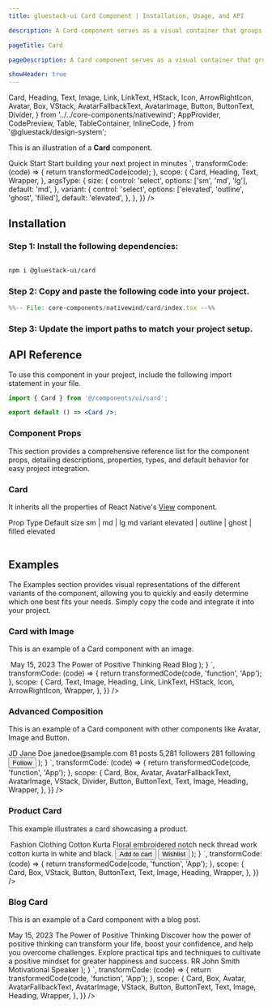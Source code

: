 ```yaml
---
title: gluestack-ui Card Component | Installation, Usage, and API

description: A Card component serves as a visual container that groups related content and actions.

pageTitle: Card

pageDescription: A Card component serves as a visual container that groups related content and actions.

showHeader: true
---
```



<Meta title="with-nativewind/components/Data Display/Card" />

  Card,
  Heading,
  Text,
  Image,
  Link,
  LinkText,
  HStack,
  Icon,
  ArrowRightIcon,
  Avatar,
  Box,
  VStack,
  AvatarFallbackText,
  AvatarImage,
  Button,
  ButtonText,
  Divider,
} from '../../core-components/nativewind';
  AppProvider,
  CodePreview,
  Table,
  TableContainer,
  InlineCode,
} from '@gluestack/design-system';


This is an illustration of a **Card** component.

<Wrapper>
  <CodePreview
    showComponentRenderer={true}
    showArgsController={true}
    metaData={{
      code: `
    <Card {...props} className="m-3">
      <Heading size="md" className="mb-1">
        Quick Start
      </Heading>
      <Text size="sm">Start building your next project in minutes</Text>
    </Card>
      `,
      transformCode: (code) => {
        return transformedCode(code);
      },
      scope: {
        Card,
        Heading,
        Text,
        Wrapper,
      },
      argsType: {
        size: {
          control: 'select',
          options: ['sm', 'md', 'lg'],
          default: 'md',
        },
        variant: {
          control: 'select',
          options: ['elevated', 'outline', 'ghost', 'filled'],
          default: 'elevated',
        },
      },
    }}
  />
</Wrapper>

<br />

## Installation

### Step 1: Install the following dependencies:

```bash

npm i @gluestack-ui/card

```

### Step 2: Copy and paste the following code into your project.

<CollapsibleCode>

```jsx 
%%-- File: core-components/nativewind/card/index.tsx --%% 
```

</CollapsibleCode>

### Step 3: Update the import paths to match your project setup.

## API Reference

To use this component in your project, include the following import statement in your file.

```jsx
import { Card } from '@/components/ui/card';
```

```jsx
export default () => <Card />;
```

### Component Props

This section provides a comprehensive reference list for the component props, detailing descriptions, properties, types, and default behavior for easy project integration.

### Card

It inherits all the properties of React Native's [View](https://reactnative.dev/docs/view) component.

<AppProvider>
  <TableContainer>
    <Table>
      <Table.THead>
        <Table.TR>
          <Table.TH>
            <Table.TText>Prop</Table.TText>
          </Table.TH>
          <Table.TH>
            <Table.TText>Type</Table.TText>
          </Table.TH>
          <Table.TH>
            <Table.TText>Default</Table.TText>
          </Table.TH>
        </Table.TR>
      </Table.THead>
      <Table.TBody>
        <Table.TR>
          <Table.TD>
            <Table.TText>
              <InlineCode>size</InlineCode>
            </Table.TText>
          </Table.TD>
          <Table.TD>
            <Table.TText>sm | md | lg</Table.TText>
          </Table.TD>
          <Table.TD>
            <Table.TText>md</Table.TText>
          </Table.TD>
        </Table.TR>
        <Table.TR>
          <Table.TD>
            <Table.TText>
              <InlineCode>variant</InlineCode>
            </Table.TText>
          </Table.TD>
          <Table.TD>
            <Table.TText>elevated | outline | ghost | filled</Table.TText>
          </Table.TD>
          <Table.TD>
            <Table.TText>elevated</Table.TText>
          </Table.TD>
        </Table.TR>
      </Table.TBody>
    </Table>
  </TableContainer>
</AppProvider>

## Examples

The Examples section provides visual representations of the different variants of the component, allowing you to quickly and easily determine which one best fits your needs. Simply copy the code and integrate it into your project.

### Card with Image

This is an example of a Card component with an image.

<AppProvider>
  <CodePreview
    showComponentRenderer={true}
    showArgsController={false}
    metaData={{
      code: `
function App(){
    return (
      <Card className="p-5 rounded-lg max-w-[360px] m-3">
        <Image
        source={{
          uri: 'https://images.unsplash.com/photo-1529693662653-9d480530a697?q=80&w=2831&auto=format&fit=crop&ixlib=rb-4.0.3&ixid=M3wxMjA3fDB8MHxwaG90by1wYWdlfHx8fGVufDB8fHx8fA%3D%3D',
        }}
        className="mb-6 h-[240px] w-full rounded-md"
      />
      <Text
        className="text-sm font-normal mb-2 text-typography-700"
      >
        May 15, 2023
      </Text>
      <Heading size="md" className="mb-4">
        The Power of Positive Thinking
      </Heading>
      <Link href="https://gluestack.io/" isExternal>
        <HStack className="items-center">
          <LinkText
            size="sm"
            className="font-semibold text-info-600 no-underline"
          >
            Read Blog
          </LinkText>
          <Icon
            as={ArrowRightIcon}
            size="sm"
            className="text-info-600 mt-0.5 ml-0.5"
          />
        </HStack>
      </Link>
    </Card>
);
}
`,
transformCode: (code) => {
return transformedCode(code, 'function', 'App');
},
scope: {
Card,
Text,
Image,
Heading,
Link,
LinkText,
HStack,
Icon,
ArrowRightIcon,
Wrapper,
},
}}
/>

</AppProvider>

### Advanced Composition

This is an example of a Card component with other components like Avatar, Image and Button.

<AppProvider>
  <CodePreview
    showComponentRenderer={true}
    showArgsController={false}
    metaData={{
      code: `
function App(){
    return (
    <Card className="p-6 rounded-lg max-w-[360px] m-3">
      <Box className="flex-row">
        <Avatar className="mr-4">
          <AvatarFallbackText>JD</AvatarFallbackText>
          <AvatarImage
            source={{
              uri: 'https://images.unsplash.com/photo-1620403724159-40363e84a155?q=80&w=2646&auto=format&fit=crop&ixlib=rb-4.0.3&ixid=M3wxMjA3fDB8MHxwaG90by1wYWdlfHx8fGVufDB8fHx8fA%3D%3D',
            }}
          />
        </Avatar>
        <VStack>
          <Heading size="md" className="mb-1">
            Jane Doe
          </Heading>
          <Text size="sm">
            janedoe@sample.com
          </Text>
        </VStack>
      </Box>
      <Box
        className="my-5 flex-col sm:flex-row"
      >
        <VStack
          className="items-center pb-2 sm:flex-1 sm:pb-0 sm:border-r sm:border-outline-300"
        >
          <Heading size="xs">
            81
          </Heading>
          <Text size="xs">posts</Text>
        </VStack>
        <Divider
          orientation="horizontal"
          className="w-[40%] self-center bg-background-300 flex sm:hidden"
        />
        <VStack
          className="items-center py-2 sm:flex-1 sm:py-0 sm:border-r sm:border-outline-300"
        >
          <Heading size="xs">
            5,281
          </Heading>
          <Text size="xs">followers</Text>
        </VStack>
        <Divider
          orientation="horizontal"
          className="w-[40%] self-center bg-background-300 flex sm:hidden"
        />
        <VStack
          className="items-center pt-2 sm:flex-1 sm:pt-0"
        >
          <Heading size="xs">
            281
          </Heading>
          <Text size="xs">following</Text>
        </VStack>
      </Box>
      <Box
        className="mb-5 flex-col sm:mb-6 sm:flex-row"
      >
        <Image
          source={{
            uri: 'https://images.unsplash.com/photo-1592089416462-2b0cb7da8379?q=80&w=2865&auto=format&fit=crop&ixlib=rb-4.0.3&ixid=M3wxMjA3fDB8MHxwaG90by1wYWdlfHx8fGVufDB8fHx8fA%3D%3D',
          }}
          className="mb-3 rounded-md w-full h-[140px] sm:mb-0 sm:mr-3 sm:w-[150px] sm:h-[154px]"
        />
        <Image
          source={{
            uri: 'https://images.unsplash.com/photo-1484406566174-9da000fda645?q=80&w=2425&auto=format&fit=crop&ixlib=rb-4.0.3&ixid=M3wxMjA3fDB8MHxwaG90by1wYWdlfHx8fGVufDB8fHx8fA%3D%3D',
          }}
          className="rounded-md w-full h-[140px] sm:w-[150px] sm:h-[154px]"
        />
      </Box>
      <Button className="py-2 px-4">
        <ButtonText size="sm">Follow</ButtonText>
      </Button>
    </Card>
);
}
`,
transformCode: (code) => {
return transformedCode(code, 'function', 'App');
},
scope: {
Card,
Box,
Avatar,
AvatarFallbackText,
AvatarImage,
VStack,
Divider,
Button,
ButtonText,
Text,
Image,
Heading,
Wrapper,
},
}}
/>

</AppProvider>

### Product Card

This example illustrates a card showcasing a product.

<AppProvider>
  <CodePreview
    showComponentRenderer={true}
    showArgsController={false}
    metaData={{
      code: `
function App(){
    return (
    <Card className="p-5 rounded-lg max-w-[360px] m-3">
      <Image
        source={{
          uri: 'https://images.unsplash.com/photo-1595231712325-9fedecef7575?w=800&auto=format&fit=crop&q=60&ixlib=rb-4.0.3&ixid=M3wxMjA3fDB8MHxwaG90by1yZWxhdGVkfDJ8fHxlbnwwfHx8fHw%3D',
        }}
        className="mb-6 h-[240px] w-full rounded-md"
      />
      <Text
        className="text-sm font-normal mb-2 text-typography-700"
      >
        Fashion Clothing
      </Text>
      <VStack className="mb-6">
        <Heading size="md" className="mb-4">
          Cotton Kurta
        </Heading>
        <Text size="sm">
          Floral embroidered notch neck thread work cotton kurta in white and
          black.
        </Text>
      </VStack>
      <Box
        className="flex-col sm:flex-row"
      >
        <Button
          className="px-4 py-2 mr-0 mb-3 sm:mr-3 sm:mb-0 sm:flex-1"
        >
          <ButtonText size="sm">Add to cart</ButtonText>
        </Button>
        <Button
          variant="outline"
          className="px-4 py-2 border-outline-300 sm:flex-1"
        >
          <ButtonText
            size="sm"
            className="text-typography-600"
          >
            Wishlist
          </ButtonText>
        </Button>
      </Box>
    </Card>
);
}
`,
transformCode: (code) => {
return transformedCode(code, 'function', 'App');
},
scope: {
Card,
Box,
VStack,
Button,
ButtonText,
Text,
Image,
Heading,
Wrapper,
},
}}
/>

</AppProvider>

### Blog Card

This is an example of a Card component with a blog post.

<AppProvider>
  <CodePreview
    showComponentRenderer={true}
    showArgsController={false}
    metaData={{
      code: `
function App(){
    return (
    <Card className="p-5 rounded-lg max-w-[360px] m-3"
    >
      <Text className="text-sm font-normal mb-2 text-typography-700"
      >
        May 15, 2023
      </Text>
      <VStack className="mb-6">
        <Heading size="md" className="mb-4">
          The Power of Positive Thinking
        </Heading>
        <Text size="sm">
          Discover how the power of positive thinking can transform your life,
          boost your confidence, and help you overcome challenges. Explore
          practical tips and techniques to cultivate a positive mindset for
          greater happiness and success.
        </Text>
      </VStack>
      <Box className="flex-row">
        <Avatar className="mr-3">
          <AvatarFallbackText>RR</AvatarFallbackText>
          <AvatarImage
            source={{
              uri: 'https://images.unsplash.com/photo-1535713875002-d1d0cf377fde?ixlib=rb-4.0.3&ixid=MnwxMjA3fDB8MHxzZWFyY2h8Mnx8dXNlcnxlbnwwfHwwfHw%3D&auto=format&fit=crop&w=800&q=60',
            }}
          />
        </Avatar>
        <VStack>
          <Heading size="sm" className="mb-1">
            John Smith
          </Heading>
          <Text size="sm">
            Motivational Speaker
          </Text>
        </VStack>
      </Box>
    </Card>
);
}
`,
transformCode: (code) => {
return transformedCode(code, 'function', 'App');
},
scope: {
Card,
Box,
Avatar,
AvatarFallbackText,
AvatarImage,
VStack,
Button,
ButtonText,
Text,
Image,
Heading,
Wrapper,
},
}}
/>

</AppProvider>